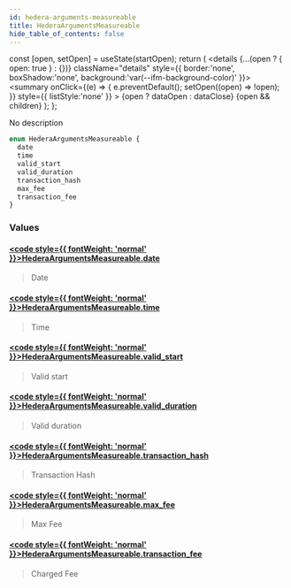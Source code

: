 ```yaml
---
id: hedera-arguments-measureable
title: HederaArgumentsMeasureable
hide_table_of_contents: false
---
```







  const [open, setOpen] = useState(startOpen);
  return (
    <details {...(open ? { open: true } : {})} className="details" style={{ border:'none', boxShadow:'none', background:'var(--ifm-background-color)' }}>
      <summary
        onClick={(e) => {
          e.preventDefault();
          setOpen((open) => !open);
        }}
        style={{ listStyle:'none' }}
      >
      {open ? dataOpen : dataClose}
      </summary>
      {open && children}
    </details>
  );
};








No description


```graphql
enum HederaArgumentsMeasureable {
  date
  time
  valid_start
  valid_duration
  transaction_hash
  max_fee
  transaction_fee
}
```




### Values

#### [<code style={{ fontWeight: 'normal' }}>HederaArgumentsMeasureable.<b>date</b></code>](#)  
> 
> 
> Date
> 

#### [<code style={{ fontWeight: 'normal' }}>HederaArgumentsMeasureable.<b>time</b></code>](#)  
> 
> 
> Time
> 

#### [<code style={{ fontWeight: 'normal' }}>HederaArgumentsMeasureable.<b>valid_start</b></code>](#)  
> 
> 
> Valid start
> 

#### [<code style={{ fontWeight: 'normal' }}>HederaArgumentsMeasureable.<b>valid_duration</b></code>](#)  
> 
> 
> Valid duration
> 

#### [<code style={{ fontWeight: 'normal' }}>HederaArgumentsMeasureable.<b>transaction_hash</b></code>](#)  
> 
> 
> Transaction Hash
> 

#### [<code style={{ fontWeight: 'normal' }}>HederaArgumentsMeasureable.<b>max_fee</b></code>](#)  
> 
> 
> Max Fee
> 

#### [<code style={{ fontWeight: 'normal' }}>HederaArgumentsMeasureable.<b>transaction_fee</b></code>](#)  
> 
> 
> Charged Fee
> 



